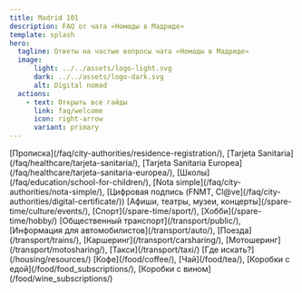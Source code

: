 ```yaml
---
title: Madrid 101
description: FAQ от чата «Номады в Мадриде»
template: splash
hero:
  tagline: Ответы на частые вопросы чата «Номады в Мадриде»
  image:
      light: ../../assets/logo-light.svg
      dark: ../../assets/logo-dark.svg
      alt: Digital nomad
  actions:
    - text: Открыть все гайды
      link: faq/welcome
      icon: right-arrow
      variant: primary
---
```


<CardGrid stagger>
	<Card title="FAQ" icon="information">
	 [Прописка](/faq/city-authorities/residence-registration/), [Tarjeta Sanitaria](/faq/healthcare/tarjeta-sanitaria/), [Tarjeta Sanitaria Europea](/faq/healthcare/tarjeta-sanitaria-europea/), [Школы](/faq/education/school-for-children/), [Nota simple](/faq/city-authorities/nota-simple/), [Цифровая подпись (FNMT, Cl@ve](/faq/city-authorities/digital-certificate/))
	</Card>
	<Card title="Досуг" icon="heart">
	  [Афиши, театры, музеи, концерты](/spare-time/culture/events/), [Спорт](/spare-time/sport/), [Хобби](/spare-time/hobby/)
	</Card>
	<Card title="Транспорт" icon="rocket">
	  [Общественный транспорт](/transport/public/), [Информация для автомобилистов](/transport/auto/), [Поезда](/transport/trains/), [Каршеринг](/transport/carsharing/), [Мотошеринг](/transport/motosharing/), [Такси](/transport/taxi/)
	</Card>
	<Card title="Жильё" icon="moon">
	  [Где искать?](/housing/resources/)
	</Card>
    <Card title="Еда" icon="approve-check-circle">
        [Кофе](/food/coffee/), [Чай](/food/tea/), [Коробки с едой](/food/food_subscriptions/), [Коробки с вином](/food/wine_subscriptions/)
    </Card>
</CardGrid>

